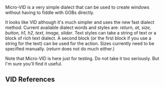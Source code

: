 {{underconstruction}}

Micro-VID is a very simple dialect that can be used to create windows without having to fiddle with GOBs directly.

It looks like VID although it's much simpler and uses the new fast dialect method. Current available dialect words and styles are: ''return, at, size, button, h1, h2, text, image, slider''. Text styles can take a string of text or a block of rich text dialect. A second block (or the first block if you use a string for the text) can be used for the action. Sizes currently need to be specified manually. (''return'' does not do much either.)

Note that Micro-VID is here just for testing. Do not take it too seriously. But I'm sure you'll find it useful.

== VID References ==

{{:VID References}}